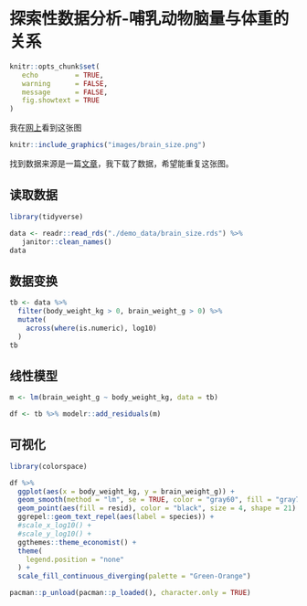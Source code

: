 # 探索性数据分析-哺乳动物脑量与体重的关系 {#eda-mammal-species}

```r
knitr::opts_chunk$set(
   echo         = TRUE, 
   warning      = FALSE, 
   message      = FALSE,
   fig.showtext = TRUE
)
```

我在[网上](https://www.reddit.com/r/dataisbeautiful/comments/poq0ks/oc_brain_size_vs_body_weight_of_various_animals/)看到这张图

```r
knitr::include_graphics("images/brain_size.png")
```

找到数据来源是一篇[文章](https://link.springer.com/article/10.1007%2Fs11598-006-9027-4)，我下载了数据，希望能重复这张图。

## 读取数据
```r
library(tidyverse)

data <- readr::read_rds("./demo_data/brain_size.rds") %>% 
   janitor::clean_names()
data
```

## 数据变换
```r
tb <- data %>%
  filter(body_weight_kg > 0, brain_weight_g > 0) %>%
  mutate(
    across(where(is.numeric), log10)
  )
tb
```

## 线性模型
```r
m <- lm(brain_weight_g ~ body_weight_kg, data = tb)

df <- tb %>% modelr::add_residuals(m)
```


## 可视化

```r
library(colorspace)

df %>% 
  ggplot(aes(x = body_weight_kg, y = brain_weight_g)) +
  geom_smooth(method = "lm", se = TRUE, color = "gray60", fill = "gray70", linetype = "dashed") +
  geom_point(aes(fill = resid), color = "black", size = 4, shape = 21) +
  ggrepel::geom_text_repel(aes(label = species)) +
  #scale_x_log10() +
  #scale_y_log10() +
  ggthemes::theme_economist() +
  theme(
    legend.position = "none"
  ) +
  scale_fill_continuous_diverging(palette = "Green-Orange")
```



```r
pacman::p_unload(pacman::p_loaded(), character.only = TRUE)
```
